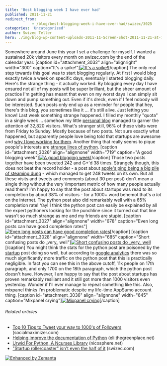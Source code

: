 ```yaml
---
title: 'Best blogging week I have ever had'
published: 2011-11-21
redirect_from: 
            - /blog/best-blogging-week-i-have-ever-had/swizec/3025
categories: 'Uncategorized'
author: Swizec Teller
hero: ./img/blog-wp-content-uploads-2011-11-Screen-Shot-2011-11-21-at-7.30.53-PM-300x206.png
---
```

Somewhere around June this year I set a challenge for myself. I wanted a sustained 20k visitors every month on swizec.com by the end of the calendar year. \[caption id="attachment_3032" align="alignright" width="300" caption="It's a spike!"][![It's a spike!](./img/blog-wp-content-uploads-2011-11-Screen-Shot-2011-11-21-at-7.30.53-PM-300x206.png "It's a spike!")](http://swizec.com/blog/wp-content/uploads/2011/11/Screen-Shot-2011-11-21-at-7.30.53-PM.png)\[/caption] The only real step towards this goal was to start blogging regularly. At first I would blog exactly twice a week on specific days, eventualy I started blogging daily. Here's the strange thing - it actually worked. By blogging every day I have ensured not all of my posts will be super brilliant, but the sheer amount of practice I'm getting has meant that even on my worst days I can simply sit down and pump something out. Even if it's dreck, even if I feel nobody will be interested. Such posts only end up as a reminder for people that hey, there's this blog, you sometimes like it ... it's still alive. Just letting you know! Last week something strange happened. I filled my monthly "quota" in a single week ... somehow my little [personal blog](http://en.wikipedia.org/wiki/Blog "Blog") managed to garner the attention of 32,820 visitors. What's stranger still, 96% of these visits were from Friday to Sunday. Mostly because of two posts. Not sure exactly what happened, but apparently people love being told that startups are awesome and [why I love working for them](http://swizec.com/blog/why-i-only-work-with-startups/swizec/2936 "Why I only work with startups"). Another thing that really seems to pique people's interests are [strange lines of python](http://swizec.com/blog/strangest-line-of-python-you-have-ever-seen/swizec/3012 "Strangest line of python you have ever seen"). \[caption id="attachment_3026" align="alignnone" width="719" caption="A good blogging week"][![A good blogging week](http://swizec.com/blog/wp-content/uploads/2011/11/Screen-Shot-2011-11-21-at-7.07.47-PM.png "A good blogging week")](./img/blog-wp-content-uploads-2011-11-Screen-Shot-2011-11-21-at-7.07.47-PM.png)\[/caption] Those two posts together have been tweeted 242 and G+'d 38 times. Strangely though, this does not beat the record holder - a post about [apple's ping being a big pile of steaming dung](http://swizec.com/blog/apples-ping-is-a-big-pile-of-steaming-dung/swizec/1444 "Apple’s Ping is a big pile of steaming dung") - which managed to get 248 tweets on its own. But all these visits and tweets and comments (about 30 per post) don't mean a single thing without the very \\important metric of how many people actually read them? I'm happy to say that the post about startups was read to its completion by about 38% of visitors - for a 1000+ word behemot that's _a lot_ on the internet. The python post also did remarkably well with a 65% completion rate! Yay! I think the python post can easily be explained by all the expert pythoners looking for the punchline since it turned out that line wasn't so much strange as me and my friends are stupid. \[caption id="attachment_3027" align="alignnone" width="678" caption="Even long posts can have good completion rates"][![Even long posts can have good completion rates](http://swizec.com/blog/wp-content/uploads/2011/11/Screen-Shot-2011-11-21-at-7.14.29-PM.png "Even long posts can have good completion rates")](./img/blog-wp-content-uploads-2011-11-Screen-Shot-2011-11-21-at-7.14.29-PM.png)\[/caption] \[caption id="attachment_3028" align="alignnone" width="685" caption="Short confusing posts do \_very\_ well"][![Short confusing posts do \_very\_ well](http://swizec.com/blog/wp-content/uploads/2011/11/Screen-Shot-2011-11-21-at-7.15.38-PM.png "Short confusing posts do _very_ well")](./img/blog-wp-content-uploads-2011-11-Screen-Shot-2011-11-21-at-7.15.38-PM.png)\[/caption] You might think the stats for the python post are poisoned by the [startup](http://en.wikipedia.org/wiki/Startup_company "Startup company") post doing so well, but according to [google analytics](http://www.google.com/analytics "Google Analytics") there was so much significantly more traffic on the python post that this is practically negligible. In fact you can see this in the above cutoff, 11k people on 17th paragraph, and only 1700 on the 18th paragraph, which the python post doesn't have. However, I am happy to say that the post about startups has proven remarkably resiliant and it still got more than 1000 visitors even yesterday. Wonder if I'll ever manage to repeat something like this. Also, mixpanel thinks I'm problematic despite my life-time AppSumo account thing. \[caption id="attachment_3036" align="alignnone" width="645" caption="Mixpanel crying"][![Mixpanel crying](http://swizec.com/blog/wp-content/uploads/2011/11/Screen-Shot-2011-11-21-at-7.34.35-PM.png "Mixpanel crying")](./img/blog-wp-content-uploads-2011-11-Screen-Shot-2011-11-21-at-7.34.35-PM.png)\[/caption]

###### Related articles

- [Top 10 Tips to Tweet your way to 1000's of Followers](http://blog.socialmaximizer.com/tweet-your-way-to-1000%e2%80%99s-of-followers/) (socialmaximizer.com)
- [Helping improve the documentation of Python](http://eli.thegreenplace.net/2011/07/12/helping-improve-the-documentation-of-python/) (eli.thegreenplace.net)
- [Urwid For Python, A Ncurses Library](http://www.nicosphere.net/urwid-for-python-a-ncurses-library-2541/) (nicosphere.net)
- ["Startup rollercoaster" isn't even the half of it](http://swizec.com/blog/startup-rollercoaster-isnt-even-the-half-of-it/swizec/2712) (swizec.com)

[![Enhanced by Zemanta](http://img.zemanta.com/zemified_e.png?x-id=02ff9b7e-b2e9-43ee-9abf-dbc8874593e5)](http://www.zemanta.com/ "Enhanced by Zemanta")